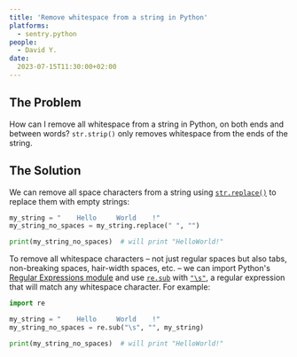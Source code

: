 ```yaml
---
title: 'Remove whitespace from a string in Python'
platforms: 
  - sentry.python
people: 
  - David Y.
date: 
  2023-07-15T11:30:00+02:00
---
```


## The Problem

How can I remove all whitespace from a string in Python, on both ends and between words? `str.strip()` only removes whitespace from the ends of the string.

## The Solution

We can remove all space characters from a string using [`str.replace()`](https://docs.python.org/3/library/stdtypes.html#str.replace) to replace them with empty strings:

```python
my_string = "    Hello     World    !"
my_string_no_spaces = my_string.replace(" ", "")

print(my_string_no_spaces)  # will print "HelloWorld!"
```

To remove all whitespace characters – not just regular spaces but also tabs, non-breaking spaces, hair-width spaces, etc. – we can import Python's [Regular Expressions module](https://docs.python.org/3/library/re.html) and use [`re.sub`](https://docs.python.org/3/library/re.html#re.sub) with [`"\s"`](https://docs.python.org/3/library/re.html#regular-expression-syntax), a regular expression that will match any whitespace character. For example:

```python
import re

my_string = "    Hello     World    !"
my_string_no_spaces = re.sub("\s", "", my_string)

print(my_string_no_spaces)  # will print "HelloWorld!"
```
